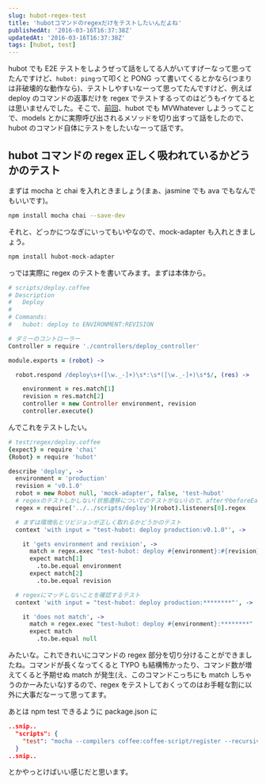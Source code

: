 ```yaml
---
slug: hubot-regex-test
title: 'hubotコマンドのregexだけをテストしたいんだよね'
publishedAt: '2016-03-16T16:37:38Z'
updatedAt: '2016-03-16T16:37:38Z'
tags: [hubot, test]
---
```


hubot でも E2E テストをしようぜって話をしてる人がいてすげーなって思ってたんですけど、`hubot: ping`って叩くと PONG って書いてくるとかなら(つまりは非破壊的な動作なら)、テストしやすいなーって思ってたんですけど、例えば deploy のコマンドの返事だけを regex でテストするってのはどうもイケてるとは思いませんでした。そこで、[前回](http://blog.arashike.com/#/articles/8703f759f50cbf1aec88)、hubot でも MVWhatever しようってことで、models とかに実際呼び出されるメソッドを切り出すって話をしたので、hubot のコマンド自体にテストをしたいなーって話です。

## hubot コマンドの regex 正しく吸われているかどうかのテスト

まずは mocha と chai を入れときましょう(まぁ、jasmine でも ava でもなんでもいいです)。

```bash
npm install mocha chai --save-dev
```

それと、どっかにつなぎにいってもいやなので、mock-adapter も入れときましょう。

```bash
npm install hubot-mock-adapter
```

っでは実際に regex のテストを書いてみます。まずは本体から。

```coffeescript
# scripts/deploy.coffee
# Description
#   Deploy
#
# Commands:
#   hubot: deploy to ENVIRONMENT:REVISION

# ダミーのコントローラー
Controller = require './controllers/deploy_controller'

module.exports = (robot) ->

  robot.respond /deploy\s+([\w._-]+)\s*:\s*([\w._-]+)\s*$/, (res) ->

    environment = res.match[1]
    revision = res.match[2]
    controller = new Controller environment, revision
    controller.execute()
```

んでこれをテストしたい。

```coffeescript
# test/regex/deploy.coffee
{expect} = require 'chai'
{Robot} = require 'hubot'

describe 'deploy', ->
  environment = 'production'
  revision = 'v0.1.0'
  robot = new Robot null, 'mock-adapter', false, 'test-hubot'
  # regexのテストしかしない(状態遷移についてのテストがない)ので、afterやbeforeEachのようなフックは使用しない
  regex = require('../../scripts/deploy')(robot).listeners[0].regex

  # まずは環境名とリビジョンが正しく取れるかどうかのテスト
  context 'with input = "test-hubot: deploy production:v0.1.0"', ->

    it 'gets environment and revision', ->
      match = regex.exec "test-hubot: deploy #{environment}:#{revision}"
      expect match[1]
        .to.be.equal environment
      expect match[2]
        .to.be.equal revision

  # regexにマッチしないことを確認するテスト
  context 'with input = "test-hubot: deploy production:********"', ->

    it 'does not match', ->
      match = regex.exec "test-hubot: deploy #{environment}:********"
      expect match
        .to.be.equal null
```

みたいな。これできれいにコマンドの regex 部分を切り分けることができましたね。コマンドが長くなってくると TYPO も結構怖かったり、コマンド数が増えてくると予期せぬ match が発生(え、このコマンドこっちにも match しちゃうのかーみたいな)するので、regex をテストしておくってのはお手軽な割に以外に大事だなーって思ってます。

あとは npm test できるように package.json に

```json
..snip..
  "scripts": {
    "test": "mocha --compilers coffee:coffee-script/register --recursive test/"
  }
..snip..
```

とかやっとけばいい感じだと思います。
